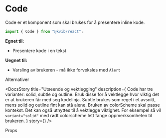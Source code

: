 
<Meta title="Komponenter/Data Display/Code" />

# Code

Code er et komponent som skal brukes for å presentere inline kode.

```jsx
import { Code } from "@kvib/react";
```

<DocsContainer>

**Egnet til:**

- Presentere kode i en tekst

**Uegnet til:**

- Varsling av brukeren - må ikke forveksles med `Alert`

<Feedback component="Code" />

</DocsContainer>

<DocsHeading>Alternativer</DocsHeading>
<DocsContainer>

<DocsStory
  title="Utseende og vektlegging"
  description={
    <Box>
      <Text>
        Code har tre varianter: solid, subtle og outline. Bruk disse for å vektlegge hvor viktig det er at brukeren får
        med seg kodelinja. Subtle brukes som regel i et avsnitt, mens solid og outline fint kan stå alene.
      </Text>
      <Text>
        Bruken av colorScheme skal passe kontekst. Det kan også utnyttes til å vektlegge viktighet. For eksempel så vil
        <Code>variant="solid"</Code> med rødt colorscheme lett fange oppmerksomheten til brukeren.
      </Text>
    </Box>
  }
  story={<Canvas of={CodeStories.CodeAppearance} />}
/>
 
</DocsContainer>

<DocsHeading>Props</DocsHeading>

<Canvas of={CodeStories.Code} />
<Controls of={CodeStories.Code} />
